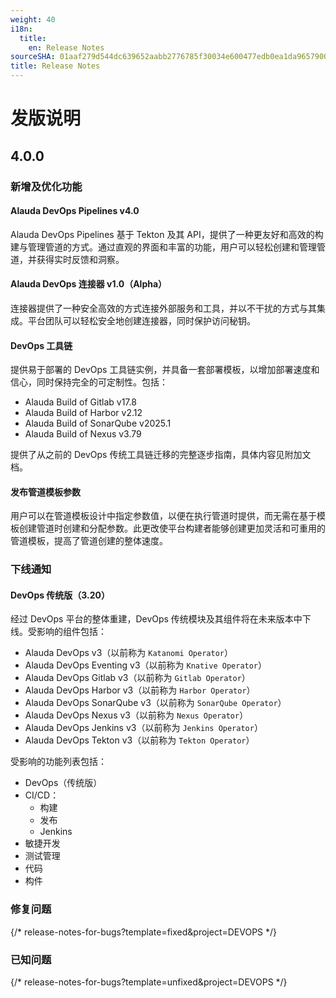 ```yaml
---
weight: 40
i18n:
  title:
    en: Release Notes
sourceSHA: 01aaf279d544dc639652aabb2776785f30034e600477edb0ea1da9657900e2bf
title: Release Notes
---
```


# 发版说明

## 4.0.0

### 新增及优化功能

#### Alauda DevOps Pipelines v4.0

Alauda DevOps Pipelines 基于 Tekton 及其 API，提供了一种更友好和高效的构建与管理管道的方式。通过直观的界面和丰富的功能，用户可以轻松创建和管理管道，并获得实时反馈和洞察。

#### Alauda DevOps 连接器 v1.0（Alpha）

连接器提供了一种安全高效的方式连接外部服务和工具，并以不干扰的方式与其集成。平台团队可以轻松安全地创建连接器，同时保护访问秘钥。

#### DevOps 工具链

提供易于部署的 DevOps 工具链实例，并具备一套部署模板，以增加部署速度和信心，同时保持完全的可定制性。包括：

- Alauda Build of Gitlab v17.8
- Alauda Build of Harbor v2.12
- Alauda Build of SonarQube v2025.1
- Alauda Build of Nexus v3.79

提供了从之前的 DevOps 传统工具链迁移的完整逐步指南，具体内容见附加文档。

#### 发布管道模板参数

用户可以在管道模板设计中指定参数值，以便在执行管道时提供，而无需在基于模板创建管道时创建和分配参数。此更改使平台构建者能够创建更加灵活和可重用的管道模板，提高了管道创建的整体速度。

### 下线通知

#### DevOps 传统版（3.20）

经过 DevOps 平台的整体重建，DevOps 传统模块及其组件将在未来版本中下线。受影响的组件包括：

- Alauda DevOps v3（以前称为 `Katanomi Operator`）
- Alauda DevOps Eventing v3（以前称为 `Knative Operator`）
- Alauda DevOps Gitlab v3（以前称为 `Gitlab Operator`）
- Alauda DevOps Harbor v3（以前称为 `Harbor Operator`）
- Alauda DevOps SonarQube v3（以前称为 `SonarQube Operator`）
- Alauda DevOps Nexus v3（以前称为 `Nexus Operator`）
- Alauda DevOps Jenkins v3（以前称为 `Jenkins Operator`）
- Alauda DevOps Tekton v3（以前称为 `Tekton Operator`）

受影响的功能列表包括：

- DevOps（传统版）
- CI/CD：
  - 构建
  - 发布
  - Jenkins
- 敏捷开发
- 测试管理
- 代码
- 构件

### 修复问题

{/* release-notes-for-bugs?template=fixed&project=DEVOPS */}

### 已知问题

{/* release-notes-for-bugs?template=unfixed&project=DEVOPS */}
